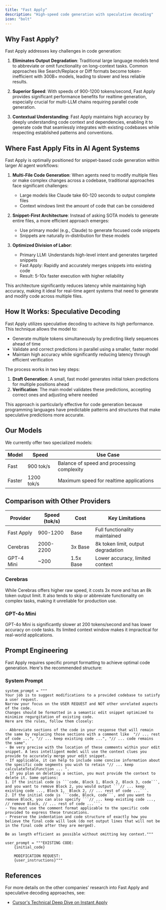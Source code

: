```yaml
---
title: "Fast Apply"
description: "High-speed code generation with speculative decoding"
icon: "bolt"
---
```


## Why Fast Apply?

Fast Apply addresses key challenges in code generation:

1. **Eliminates Output Degradation**: Traditional large language models tend to abbreviate or omit functionality on long-context tasks. Common approaches like Search/Replace or Diff formats become token-inefficient with 300B+ models, leading to slower and less reliable results.

2. **Superior Speed**: With speeds of 900-1200 tokens/second, Fast Apply provides significant performance benefits for realtime generation, especially crucial for multi-LLM chains requiring parallel code generation.

3. **Contextual Understanding**: Fast Apply maintains high accuracy by deeply understanding code context and dependencies, enabling it to generate code that seamlessly integrates with existing codebases while respecting established patterns and conventions.

## Where Fast Apply Fits in AI Agent Systems

Fast Apply is optimally positioned for snippet-based code generation within larger AI agent workflows:

1. **Multi-File Code Generation**: When agents need to modify multiple files or make complex changes across a codebase, traditional approaches face significant challenges:

   - Large models like Claude take 60-120 seconds to output complete files
   - Context windows limit the amount of code that can be considered

2. **Snippet-First Architecture**: Instead of asking SOTA models to generate entire files, a more efficient approach emerges:

   - Use primary model (e.g., Claude) to generate focused code snippets
   - Snippets are naturally in-distribution for these models

3. **Optimized Division of Labor**:
   - Primary LLM: Understands high-level intent and generates targeted snippets
   - Fast Apply: Rapidly and accurately merges snippets into existing code
   - Result: 5-10x faster execution with higher reliability

This architecture significantly reduces latency while maintaining high accuracy, making it ideal for real-time agent systems that need to generate and modify code across multiple files.

## How It Works: Speculative Decoding

Fast Apply utilizes speculative decoding to achieve its high performance. This technique allows the model to:

- Generate multiple tokens simultaneously by predicting likely sequences ahead of time
- Validate and correct predictions in parallel using a smaller, faster model
- Maintain high accuracy while significantly reducing latency through efficient verification

The process works in two key steps:

1. **Draft Generation**: A small, fast model generates initial token predictions for multiple positions ahead
2. **Verification**: The main model validates these predictions, accepting correct ones and adjusting where needed

This approach is particularly effective for code generation because programming languages have predictable patterns and structures that make speculative predictions more accurate.

## Our Models

We currently offer two specialized models:

| Model  | Speed      | Use Case                                   |
| ------ | ---------- | ------------------------------------------ |
| Fast   | 900 tok/s  | Balance of speed and processing complexity |
| Faster | 1200 tok/s | Maximum speed for realtime applications    |

## Comparison with Other Providers

| Provider   | Speed (tok/s) | Cost      | Key Limitations                    |
| ---------- | ------------- | --------- | ---------------------------------- |
| Fast Apply | 900-1200      | Base      | Full functionality maintained      |
| Cerebras   | 2000-2200     | 3x Base   | 8k token limit, output degradation |
| GPT-4 Mini | ~200          | 1.5x Base | Lower accuracy, limited context    |

### Cerebras

While Cerebras offers higher raw speed, it costs 3x more and has an 8k token output limit. It also tends to skip or abbreviate functionality on complex tasks, making it unreliable for production use.

### GPT-4o Mini

GPT-4o Mini is significantly slower at 200 tokens/second and has lower accuracy on code tasks. Its limited context window makes it impractical for real-world applications.

## Prompt Engineering

Fast Apply requires specific prompt formatting to achieve optimal code generation. Here's the recommended structure:

### System Prompt

```
system_prompt = """
Your job is to suggest modifications to a provided codebase to satisfy a user request. 
Narrow your focus on the USER REQUEST and NOT other unrelated aspects of the code. 
Changes should be formatted in a semantic edit snippet optimized to minimize regurgitation of existing code. 
Here are the rules, follow them closely:

- Abbreviate sections of the code in your response that will remain the same by replacing those sections with a comment like  "// ... rest of code ...", "// ... keep existing code ...", "// ... code remains the same".
- Be very precise with the location of these comments within your edit snippet. A less intelligent model will use the context clues you provide to accurately merge your edit snippet.
- If applicable, it can help to include some concise information about the specific code segments you wish to retain "// ... keep calculateTotalFunction ... ".
- If you plan on deleting a section, you must provide the context to delete it. Some options:
1. If the initial code is ```code, Block 1, Block 2, Block 3, code```, and you want to remove Block 2, you would output ```// ... keep existing code ..., Block 1,  Block 2, // ... rest of code ...```.
2. If the initial code is ```code, Block, code```, and you want to remove Block, you can also specify ```// ... keep existing code ..., // remove Block, // ... rest of code ...```.
- You must use the comment format applicable to the specific code provided to express these truncations.
- Preserve the indentation and code structure of exactly how you believe the final code will look (do not output lines that will not be in the final code after they are merged).

Be as length efficient as possible without omitting key context."""

user_prompt = """EXISTING CODE:
    {initial_code}

    MODIFICATION REQUEST:
    {user_instructions}"""
```

## References

For more details on the other companies' research into Fast Apply and speculative decoding approaches, see:

- [Cursor's Technical Deep Dive on Instant Apply](https://web.archive.org/web/20240823050616/https://www.cursor.com/blog/instant-apply)
